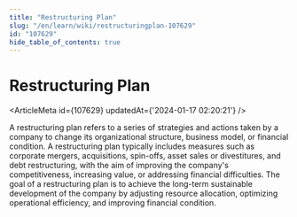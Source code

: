 ```yaml
---
title: "Restructuring Plan"
slug: "/en/learn/wiki/restructuringplan-107629"
id: "107629"
hide_table_of_contents: true
---
```



<Breadcrumbs current="Restructuring Plan" />

# Restructuring Plan

<ArticleMeta id={107629} updatedAt={'2024-01-17 02:20:21'} />
<div className='border-solid border-b border-t-0 my-4 border-[var(--ifm-color-gray-300)]' />

A restructuring plan refers to a series of strategies and actions taken by a company to change its organizational structure, business model, or financial condition. A restructuring plan typically includes measures such as corporate mergers, acquisitions, spin-offs, asset sales or divestitures, and debt restructuring, with the aim of improving the company's competitiveness, increasing value, or addressing financial difficulties. The goal of a restructuring plan is to achieve the long-term sustainable development of the company by adjusting resource allocation, optimizing operational efficiency, and improving financial condition.
